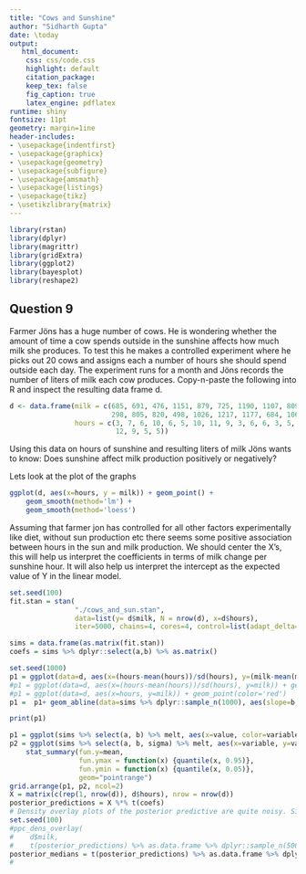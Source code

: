 ```yaml
---
title: "Cows and Sunshine"
author: "Sidharth Gupta"
date: \today
output:
   html_document:
    css: css/code.css
    highlight: default
    citation_package:
    keep_tex: false
    fig_caption: true
    latex_engine: pdflatex
runtime: shiny
fontsize: 11pt
geometry: margin=1ine
header-includes:
- \usepackage{indentfirst}
- \usepackage{graphicx}
- \usepackage{geometry}
- \usepackage{subfigure}
- \usepackage{amsmath}
- \usepackage{listings}
- \usepackage{tikz}
- \usetikzlibrary{matrix}
---
```


```r
library(rstan)
library(dplyr)
library(magrittr)
library(gridExtra)
library(ggplot2)
library(bayesplot)
library(reshape2)
```
## Question 9
Farmer Jöns has a huge number of cows. He is wondering whether the amount of time a cow spends outside in the sunshine affects how much milk she produces. To test this he makes a controlled experiment where he picks out 20 cows and assigns each a number of hours she should spend outside each day. The experiment runs for a month and Jöns records the number of liters of milk each cow produces. Copy-n-paste the following into R and inspect the resulting data frame d.
```r
d <- data.frame(milk = c(685, 691, 476, 1151, 879, 725, 1190, 1107, 809, 539,
                         298, 805, 820, 498, 1026, 1217, 1177, 684, 1061, 834),
                hours = c(3, 7, 6, 10, 6, 5, 10, 11, 9, 3, 6, 6, 3, 5, 8, 11, 
                          12, 9, 5, 5))
```
Using this data on hours of sunshine and resulting liters of milk Jöns wants to know: Does sunshine affect milk production positively or negatively?

Lets look at the plot of the graphs
```r
ggplot(d, aes(x=hours, y = milk)) + geom_point() + 
    geom_smooth(method='lm') +
    geom_smooth(method='loess')
```
Assuming that farmer jon has controlled for all other factors experimentally like diet, without sun production etc there seems some positive association between hours in the sun and milk production.
We should center the X's, this will help us interpret the coefficients in terms of milk change per sunshine hour. It will also help us interpret the intercept as the expected value of Y in the linear model.
```r
set.seed(100)
fit.stan = stan(
                "./cows_and_sun.stan", 
                data=list(y= d$milk, N = nrow(d), x=d$hours), 
                iter=5000, chains=4, cores=4, control=list(adapt_delta=0.99))

```


```r
sims = data.frame(as.matrix(fit.stan))
coefs = sims %>% dplyr::select(a,b) %>% as.matrix()

set.seed(1000)
p1 = ggplot(data=d, aes(x=(hours-mean(hours))/sd(hours), y=(milk-mean(milk))/sd(milk))) + geom_point(color='red')
#p1 = ggplot(data=d, aes(x=(hours-mean(hours))/sd(hours), y=milk)) + geom_point(color='red')
#p1 = ggplot(data=d, aes(x=hours, y=milk)) + geom_point(color='red')
p1 =  p1+ geom_abline(data=sims %>% dplyr::sample_n(1000), aes(slope=b, intercept=a), alpha=0.1) 

print(p1)

p1 = ggplot(sims %>% select(a, b) %>% melt, aes(x=value, color=variable)) + geom_density()
p2 = ggplot(sims %>% select(a, b, sigma) %>% melt, aes(x=variable, y=value, color=variable)) + 
    stat_summary(fun.y=mean, 
                 fun.ymax = function(x) {quantile(x, 0.95)},
                 fun.ymin = function(x) {quantile(x, 0.05)},
                 geom="pointrange")
grid.arrange(p1, p2, ncol=2)
X = matrix(c(rep(1, nrow(d)), d$hours), nrow = nrow(d))
posterior_predictions = X %*% t(coefs)
# Density overlay plots of the posterior predictive are quite noisy. Since there are only 20 points
set.seed(100)
#ppc_dens_overlay(
#    d$milk, 
#    t(posterior_predictions) %>% as.data.frame %>% dplyr::sample_n(500) %>% as.matrix) + xlim(-30,30)
posterior_medians = t(posterior_predictions) %>% as.data.frame %>% dplyr::summarize_all(median)
# 
```


